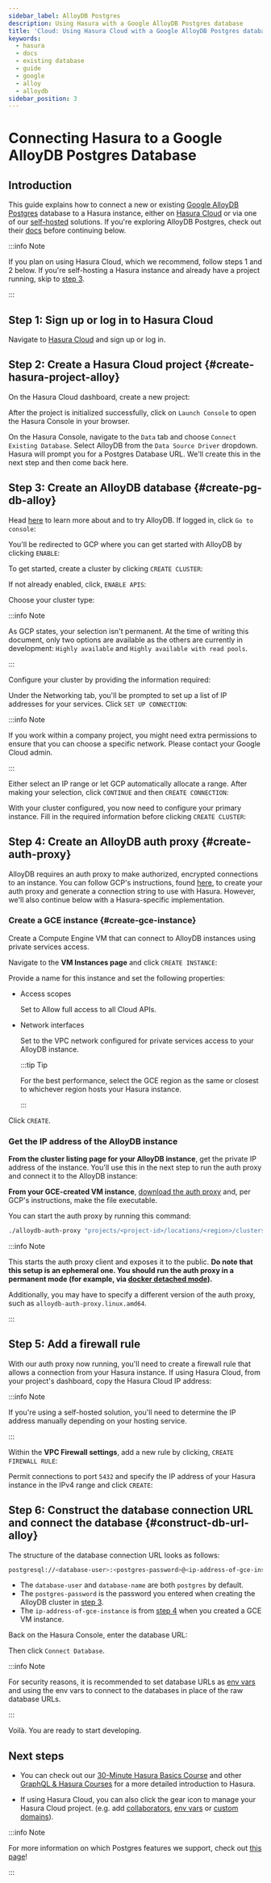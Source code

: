 ```yaml
---
sidebar_label: AlloyDB Postgres
description: Using Hasura with a Google AlloyDB Postgres database
title: 'Cloud: Using Hasura Cloud with a Google AlloyDB Postgres database'
keywords:
  - hasura
  - docs
  - existing database
  - guide
  - google
  - alloy
  - alloydb
sidebar_position: 3
---
```



# Connecting Hasura to a Google AlloyDB Postgres Database

## Introduction

This guide explains how to connect a new or existing [Google AlloyDB Postgres](https://cloud.google.com/alloydb)
database to a Hasura instance, either on [Hasura Cloud](https://cloud.hasura.io) or via one of our
[self-hosted](/deployment/deployment-guides/index.mdx) solutions. If you're exploring AlloyDB Postgres, check out
their [docs](https://cloud.google.com/alloydb/docs) before continuing below.

:::info Note

If you plan on using Hasura Cloud, which we recommend, follow steps 1 and 2 below. If you're self-hosting a Hasura instance and
already have a project running, skip to [step 3](#create-pg-db-alloy).

:::

## Step 1: Sign up or log in to Hasura Cloud

Navigate to [Hasura Cloud](https://cloud.hasura.io/signup/?pg=docs&plcmt=body&cta=navigate-to-hasura-cloud&tech=default)
and sign up or log in.

## Step 2: Create a Hasura Cloud project {#create-hasura-project-alloy}

On the Hasura Cloud dashboard, create a new project:

<Thumbnail src="/img/cloud-dbs/create-hasura-cloud-project.png" alt="Create Hasura Cloud project" width="1000px" />

After the project is initialized successfully, click on `Launch Console` to open the Hasura Console in your browser.

On the Hasura Console, navigate to the `Data` tab and choose `Connect Existing Database`. Select AlloyDB from the `Data Source Driver` dropdown. Hasura will prompt you for a Postgres Database URL. We'll create this in the next step and then come back here.

<Thumbnail src="/img/cloud-dbs/alloy/alloy-existing-db-setup.png" alt="Hasura Cloud database setup" width="700px" />

## Step 3: Create an AlloyDB database {#create-pg-db-alloy}

Head [here](https://cloud.google.com/alloydb) to learn more about and to try AlloyDB. If logged in, click
`Go to console`:

<Thumbnail src="/img/cloud-dbs/alloy/alloy-splash.png" alt="AlloyDB splash page" width="1000px" />

You'll be redirected to GCP where you can get started with AlloyDB by clicking `ENABLE`:

<Thumbnail src="/img/cloud-dbs/alloy/alloy-enable.png" alt="AlloyDB enable page" width="1000px" />

To get started, create a cluster by clicking `CREATE CLUSTER`:

<Thumbnail src="/img/cloud-dbs/alloy/alloy-create-cluster.png" alt="AlloyDB create cluster" width="1000px" />

If not already enabled, click, `ENABLE APIS`:

<Thumbnail src="/img/cloud-dbs/alloy/alloy-enable-apis.png" alt="AlloyDB enable APIs" width="1000px" />

Choose your cluster type:

<Thumbnail src="/img/cloud-dbs/alloy/alloy-choose-cluster.png" alt="AlloyDB choose cluster" width="1000px" />

:::info Note

As GCP states, your selection isn't permanent. At the time of writing this document, only two options are available as
the others are currently in development: `Highly available` and `Highly available with read pools`.

:::

Configure your cluster by providing the information required:

<Thumbnail src="/img/cloud-dbs/alloy/alloy-configure-cluster.png" alt="AlloyDB configure cluster" width="1000px" />

Under the Networking tab, you'll be prompted to set up a list of IP addresses for your services. Click
`SET UP CONNECTION`:

<Thumbnail src="/img/cloud-dbs/alloy/alloy-set-up-connection.png" alt="AlloyDB set up connection" width="1000px" />

:::info Note

If you work within a company project, you might need extra permissions to ensure that you can choose a specific network. Please contact your Google Cloud admin.

:::

Either select an IP range or let GCP automatically allocate a range. After making your selection, click `CONTINUE` and
then `CREATE CONNECTION`:

<Thumbnail src="/img/cloud-dbs/alloy/alloy-allocate-ip.png" alt="AlloyDB allocate IP" width="1000px" />

With your cluster configured, you now need to configure your primary instance. Fill in the required information before
clicking `CREATE CLUSTER`:

<Thumbnail src="/img/cloud-dbs/alloy/alloy-cluster-created.png" alt="AlloyDB cluster created" width="1000px" />

## Step 4: Create an AlloyDB auth proxy {#create-auth-proxy}

AlloyDB requires an auth proxy to make authorized, encrypted connections to an instance. You can follow GCP's
instructions, found [here](https://cloud.google.com/alloydb/docs/auth-proxy/connect), to create your auth proxy and
generate a connection string to use with Hasura. However, we'll also continue below with a Hasura-specific
implementation.

### Create a GCE instance {#create-gce-instance}

Create a Compute Engine VM that can connect to AlloyDB instances using private services access.

Navigate to the **VM Instances page** and click `CREATE INSTANCE`:

<Thumbnail src="/img/cloud-dbs/alloy/alloy-vm-create-instance.png" alt="AlloyDB VM create instance" width="1000px" />

Provide a name for this instance and set the following properties:

- Access scopes

  Set to Allow full access to all Cloud APIs.

- Network interfaces

  Set to the VPC network configured for private services access to your AlloyDB instance.

  :::tip Tip

  For the best performance, select the GCE region as the same or closest to whichever region hosts your Hasura instance.

  :::

Click `CREATE`.

### Get the IP address of the AlloyDB instance

**From the cluster listing page for your AlloyDB instance**, get the private IP address of the instance. You'll use this
in the next step to run the auth proxy and connect it to the AlloyDB instance:

<Thumbnail src="/img/cloud-dbs/alloy/alloy-get-db-ip.png" alt="AlloyDB get IP of db" width="1000px" />

**From your GCE-created VM instance**,
[download the auth proxy](https://cloud.google.com/alloydb/docs/auth-proxy/connect) and, per GCP's instructions, make
the file executable.

You can start the auth proxy by running this command:

```bash
./alloydb-auth-proxy "projects/<project-id>/locations/<region>/clusters/<alloydb-cluster-id>/instances/<alloydb-instance-id>" --address "0.0.0.0"
```

:::info Note

This starts the auth proxy client and exposes it to the public. **Do note that this setup is an ephemeral one. You
should run the auth proxy in a permanent mode (for example, via
[docker detached mode](https://cloud.google.com/alloydb/docs/auth-proxy/connect#docker-container)).**

Additionally, you may have to specify a different version of the auth proxy, such as `alloydb-auth-proxy.linux.amd64`.

:::

## Step 5: Add a firewall rule

With our auth proxy now running, you'll need to create a firewall rule that allows a connection from your Hasura
instance. If using Hasura Cloud, from your project's dashboard, copy the Hasura Cloud IP address:

<Thumbnail src="/img/cloud-dbs/alloy/alloy-hasura-ip.png" alt="AlloyDB get IP of Hasura Cloud project" width="1000px" />

:::info Note

If you're using a self-hosted solution, you'll need to determine the IP address manually depending on your hosting
service.

:::

Within the **VPC Firewall settings**, add a new rule by clicking, `CREATE FIREWALL RULE`:

<Thumbnail src="/img/cloud-dbs/alloy/alloy-create-firewall.png" alt="AlloyDB create firewall rule" width="1000px" />

Permit connections to port `5432` and specify the IP address of your Hasura instance in the IPv4 range and click
`CREATE`:

<Thumbnail src="/img/cloud-dbs/alloy/alloy-firewall-settings.png" alt="AlloyDB firewall rule settings" width="1000px" />

## Step 6: Construct the database connection URL and connect the database {#construct-db-url-alloy}

The structure of the database connection URL looks as follows:

```bash
postgresql://<database-user>:<postgres-password>@<ip-address-of-gce-instance>:5432/<database-name>
```

- The `database-user` and `database-name` are both `postgres` by default.
- The `postgres-password` is the password you entered when creating the AlloyDB cluster in
  [step 3](#create-pg-db-alloy).
- The `ip-address-of-gce-instance` is from [step 4](#create-gce-instance) when you created a GCE VM instance.

Back on the Hasura Console, enter the database URL:

<Thumbnail src="/img/cloud-dbs/alloy/alloy-connect-db.png" alt="AlloyDB connect db" width="1000px" />

Then click `Connect Database`.

:::info Note

For security reasons, it is recommended to set database URLs as [env vars](/projects/env-vars.mdx) and using the env
vars to connect to the databases in place of the raw database URLs.

:::

Voilà. You are ready to start developing.

<Thumbnail src="/img/cloud-dbs/hasura-console.png" alt="Hasura Console" width="1100px" />

## Next steps

- You can check out our [30-Minute Hasura Basics Course](https://hasura.io/learn/graphql/hasura/introduction/) and other
  [GraphQL & Hasura Courses](https://hasura.io/learn/) for a more detailed introduction to Hasura.

- If using Hasura Cloud, you can also click the gear icon to manage your Hasura Cloud project. (e.g. add
  [collaborators](/projects/collaborators.mdx), [env vars](/projects/env-vars.mdx) or
  [custom domains](/projects/domains.mdx)).

<Thumbnail src="/img/getting-started/project-manage.png" alt="Project actions" width="860px" />

:::info Note

For more information on which Postgres features we support, check out [this page](/databases/index.mdx#feature-support)!

:::
